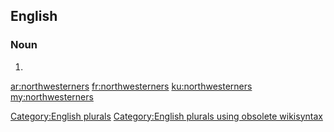 ==English==

===Noun===
{{head|en}}

# {{plural of|northwesterner}}

[[Category:English plurals]][[Category:English plurals using obsolete wikisyntax]]

[[ar:northwesterners]]
[[fr:northwesterners]]
[[ku:northwesterners]]
[[my:northwesterners]]